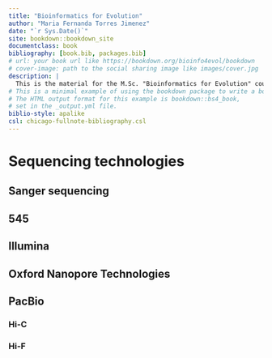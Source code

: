 --- 
title: "Bioinformatics for Evolution"
author: "Maria Fernanda Torres Jimenez"
date: "`r Sys.Date()`"
site: bookdown::bookdown_site
documentclass: book
bibliography: [book.bib, packages.bib]
# url: your book url like https://bookdown.org/bioinfo4evol/bookdown
# cover-image: path to the social sharing image like images/cover.jpg
description: |
  This is the material for the M.Sc. "Bioinformatics for Evolution" course at Vilnius University - 2023 Autumn. 
# This is a minimal example of using the bookdown package to write a book.
# The HTML output format for this example is bookdown::bs4_book,
# set in the _output.yml file.
biblio-style: apalike
csl: chicago-fullnote-bibliography.csl
---

# Sequencing technologies

## Sanger sequencing

## 545

## Illumina

## Oxford Nanopore Technologies

## PacBio

### Hi-C

### Hi-F
